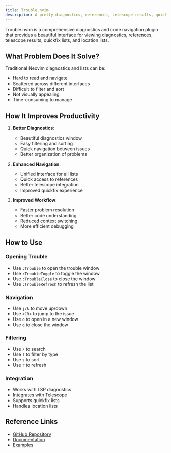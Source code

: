 ```yaml
---
title: Trouble.nvim
description: A pretty diagnostics, references, telescope results, quickfix and location list to help you solve all the trouble your code is causing.
---
```


Trouble.nvim is a comprehensive diagnostics and code navigation plugin that provides a beautiful interface for viewing diagnostics, references, telescope results, quickfix lists, and location lists.

## What Problem Does It Solve?

Traditional Neovim diagnostics and lists can be:
- Hard to read and navigate
- Scattered across different interfaces
- Difficult to filter and sort
- Not visually appealing
- Time-consuming to manage

## How It Improves Productivity

1. **Better Diagnostics**:
   - Beautiful diagnostics window
   - Easy filtering and sorting
   - Quick navigation between issues
   - Better organization of problems

2. **Enhanced Navigation**:
   - Unified interface for all lists
   - Quick access to references
   - Better telescope integration
   - Improved quickfix experience

3. **Improved Workflow**:
   - Faster problem resolution
   - Better code understanding
   - Reduced context switching
   - More efficient debugging

## How to Use

### Opening Trouble
- Use `:Trouble` to open the trouble window
- Use `:TroubleToggle` to toggle the window
- Use `:TroubleClose` to close the window
- Use `:TroubleRefresh` to refresh the list

### Navigation
- Use `j/k` to move up/down
- Use `<CR>` to jump to the issue
- Use `o` to open in a new window
- Use `q` to close the window

### Filtering
- Use `/` to search
- Use `f` to filter by type
- Use `s` to sort
- Use `r` to refresh

### Integration
- Works with LSP diagnostics
- Integrates with Telescope
- Supports quickfix lists
- Handles location lists

## Reference Links
- [GitHub Repository](https://github.com/folke/trouble.nvim)
- [Documentation](https://github.com/folke/trouble.nvim#-features)
- [Examples](https://github.com/folke/trouble.nvim#-examples) 